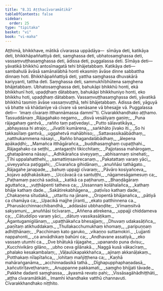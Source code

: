 ```yaml
---
title: "8.31 Aṭṭhacīvaramātikā"
tableOfContents: false
sidebar:
  order: 25
type: "tipitaka"
basket: "vi"
book: "vi-maha"
---
```



<DynamicBreadcrumb />

<Division number="379" book="vi-maha">

<Paragraph number="1746" book="vi-maha">
Aṭṭhimā, bhikkhave, mātikā cīvarassa uppādāya—  sīmāya deti, katikāya deti, bhikkhāpaññattiyā deti, saṃghassa deti, ubhatosaṃghassa deti, vassaṃvuṭṭhasaṃghassa deti, ādissa deti, puggalassa deti.
</Paragraph>

<Paragraph number="1747" book="vi-maha">
Sīmāya deti—  yāvatikā bhikkhū antosīmagatā tehi bhājetabbaṃ. Katikāya deti—  sambahulā āvāsā samānalābhā honti ekasmiṃ āvāse dinne sabbattha dinnaṃ hoti. Bhikkhāpaññattiyā deti, yattha saṃghassa dhuvakārā kariyyanti, tattha deti. Saṃghassa deti, sammukhībhūtena saṃghena bhājetabbaṃ. Ubhatosaṃghassa deti, bahukāpi bhikkhū honti, ekā bhikkhunī hoti, upaḍḍhaṃ dātabbaṃ, bahukāpi bhikkhuniyo honti, eko bhikkhu hoti, upaḍḍhaṃ dātabbaṃ. Vassaṃvuṭṭhasaṃghassa deti, yāvatikā bhikkhū tasmiṃ āvāse vassaṃvuṭṭhā, tehi bhājetabbaṃ. Ādissa deti, yāguyā vā bhatte vā khādanīye vā cīvare vā senāsane vā bhesajje vā. Puggalassa deti—  ‘imaṃ cīvaraṃ itthannāmassa dammī’”ti.

</Paragraph>
</Division>

<Paragraph number="1748" type="center" book="vi-maha">
Cīvarakkhandhako aṭṭhamo.



</Paragraph>

<Paragraph number="1749" type="center" book="vi-maha">
Tassuddānaṃ


</Paragraph>

<Paragraph number="1750" type="verses" book="vi-maha">
_Rājagahako negamo,_  
_disvā vesāliyaṃ gaṇiṃ;_  
_Puna rājagahaṃ gantvā,_  
_rañño taṃ paṭivedayi._  

</Paragraph>

<Paragraph number="1751" type="verses" book="vi-maha">
_Putto sālavatikāya,_  
_abhayassa hi atrajo;_  
_Jīvatīti kumārena,_  
_saṅkhāto jīvako iti._  

</Paragraph>

<Paragraph number="1752" type="verses" book="vi-maha">
_So hi takkasīlaṃ gantvā,_  
_uggahetvā mahābhiso;_  
_Sattavassikaābādhaṃ,_  
_natthukammena nāsayi._  

</Paragraph>

<Paragraph number="1753" type="verses" book="vi-maha">
_Rañño bhagandalābādhaṃ,_  
_ālepena apākaḍḍhi;_  
_Mamañca itthāgārañca,_  
_buddhasaṃghaṃ cupaṭṭhahi._  

</Paragraph>

<Paragraph number="1754" type="verses" book="vi-maha">
_Rājagahako ca seṭṭhi,_  
_antagaṇṭhi tikicchitaṃ;_  
_Pajjotassa mahārogaṃ,_  
_ghatapānena nāsayi._  

</Paragraph>

<Paragraph number="1755" type="verses" book="vi-maha">
_Adhikārañca siveyyaṃ,_  
_abhisannaṃ sinehati;_  
_Tīhi uppalahatthehi,_  
_samattiṃsavirecanaṃ._  

</Paragraph>

<Paragraph number="1756" type="verses" book="vi-maha">
_Pakatattaṃ varaṃ yāci,_  
_siveyyañca paṭiggahi;_  
_Cīvarañca gihidānaṃ,_  
_anuññāsi tathāgato._  

</Paragraph>

<Paragraph number="1757" type="verses" book="vi-maha">
_Rājagahe janapade,_  
_bahuṃ uppajji cīvaraṃ;_  
_Pāvāro kosiyañceva,_  
_kojavo aḍḍhakāsikaṃ._  

</Paragraph>

<Paragraph number="1758" type="verses" book="vi-maha">
_Uccāvacā ca santuṭṭhi,_  
_nāgamesāgamesuṃ ca;_  
_Paṭhamaṃ pacchā sadisā,_  
_katikā ca paṭiharuṃ._  

</Paragraph>

<Paragraph number="1759" type="verses" book="vi-maha">
_Bhaṇḍāgāraṃ aguttañca,_  
_vuṭṭhāpenti tatheva ca;_  
_Ussannaṃ kolāhalañca,_  
_kathaṃ bhāje kathaṃ dade._  

</Paragraph>

<Paragraph number="1760" type="verses" book="vi-maha">
_Sakātirekabhāgena,_  
_paṭivīso kathaṃ dade;_  
_Chakaṇena sītudakā,_  
_uttaritu na jānare._  

</Paragraph>

<Paragraph number="1761" type="verses" book="vi-maha">
_Oropentā bhājanañca,_  
_pātiyā ca chamāya ca;_  
_Upacikā majjhe jīranti,_  
_ekato patthinnena ca._  

</Paragraph>

<Paragraph number="1762" type="verses" book="vi-maha">
_Pharusācchinnacchibandhā,_  
_addasāsi ubbhaṇḍite;_  
_Vīmaṃsitvā sakyamuni,_  
_anuññāsi ticīvaraṃ._  

</Paragraph>

<Paragraph number="1763" type="verses" book="vi-maha">
_Aññena atirekena,_  
_uppajji chiddameva ca;_  
_Cātuddīpo varaṃ yāci,_  
_dātuṃ vassikasāṭikaṃ._  

</Paragraph>

<Paragraph number="1764" type="verses" book="vi-maha">
_Āgantugamigilānaṃ,_  
_upaṭṭhākañca bhesajjaṃ;_  
_Dhuvaṃ udakasāṭiñca,_  
_paṇītaṃ atikhuddakaṃ._  

</Paragraph>

<Paragraph number="1765" type="verses" book="vi-maha">
_Thullakacchumukhaṃ khomaṃ,_  
_paripuṇṇaṃ adhiṭṭhānaṃ;_  
_Pacchimaṃ kato garuko,_  
_vikaṇṇo suttamokiri._  

</Paragraph>

<Paragraph number="1766" type="verses" book="vi-maha">
_Lujjanti nappahonti,_  
_ca anvādhikaṃ bahūni ca;_  
_Andhavane assatiyā,_  
_eko vassaṃ utumhi ca._  

</Paragraph>

<Paragraph number="1767" type="verses" book="vi-maha">
_Dve bhātukā rājagahe,_  
_upanando puna dvisu;_  
_Kucchivikāro gilāno,_  
_ubho ceva gilānakā._  

</Paragraph>

<Paragraph number="1768" type="verses" book="vi-maha">
_Naggā kusā vākacīraṃ,_  
_phalako kesakambalaṃ;_  
_Vāḷaulūkapakkhañca,_  
_ajinaṃ akkanāḷakaṃ._  

</Paragraph>

<Paragraph number="1769" type="verses" book="vi-maha">
_Potthakaṃ nīlapītañca,_  
_lohitaṃ mañjiṭṭhena ca;_  
_Kaṇhā mahāraṅganāma,_  
_acchinnadasikā tathā._  

</Paragraph>

<Paragraph number="1770" type="verses" book="vi-maha">
_Dīghapupphaphaṇadasā,_  
_kañcutirīṭaveṭhanaṃ;_  
_Anuppanne pakkamati,_  
_saṃgho bhijjati tāvade._  

</Paragraph>

<Paragraph number="1771" type="verses" book="vi-maha">
_Pakkhe dadanti saṃghassa,_  
_āyasmā revato pahi;_  
_Vissāsagāhādhiṭṭhāti,_  
_aṭṭha cīvaramātikāti._  


</Paragraph>

<Paragraph number="1772" type="center" book="vi-maha">
Imamhi khandhake vatthū channavuti.



</Paragraph>

<Paragraph number="1773" type="center" book="vi-maha">
Cīvarakkhandhako niṭṭhito.
</Paragraph>